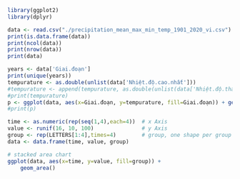 ```{r}
library(ggplot2)
library(dplyr)
```

```{r}
data <- read.csv("./precipitation_mean_max_min_temp_1901_2020_vi.csv")
print(is.data.frame(data))
print(ncol(data))
print(nrow(data))
print(data)

```

```{r}
years <- data['Giai.đoạn']
print(unique(years))
tempurature <- as.double(unlist(data['Nhiệt.độ.cao.nhất']))
#tempurature <- append(tempurature, as.double(unlist(data['Nhiệt.độ.thấp.nhất'])))
#print(tempurature)
p <- ggplot(data, aes(x=Giai.đoạn, y=tempurature, fill=Giai.đoạn)) + geom_area()
#print(p)
```

```{r}
time <- as.numeric(rep(seq(1,4),each=4))  # x Axis
value <- runif(16, 10, 100)               # y Axis
group <- rep(LETTERS[1:4],times=4)        # group, one shape per group
data <- data.frame(time, value, group)

# stacked area chart
ggplot(data, aes(x=time, y=value, fill=group)) + 
    geom_area()

```
